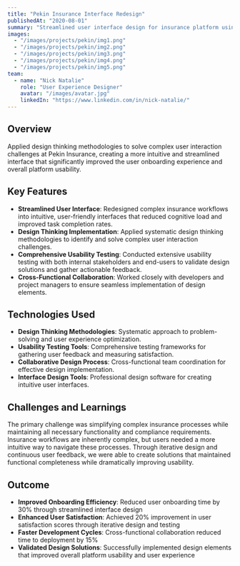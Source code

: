 ---
title: "Pekin Insurance Interface Redesign"
publishedAt: "2020-08-01"
summary: "Streamlined user interface design for insurance platform using design thinking methodologies, reducing onboarding time by 30% and improving user satisfaction through collaborative cross-functional development."
images:
  - "/images/projects/pekin/img1.png"
  - "/images/projects/pekin/img2.png"
  - "/images/projects/pekin/img3.png"
  - "/images/projects/pekin/img4.png"
  - "/images/projects/pekin/img5.png"
team:
  - name: "Nick Natalie"
    role: "User Experience Designer"
    avatar: "/images/avatar.jpg"
    linkedIn: "https://www.linkedin.com/in/nick-natalie/"
---

## Overview

Applied design thinking methodologies to solve complex user interaction challenges at Pekin Insurance, creating a more intuitive and streamlined interface that significantly improved the user onboarding experience and overall platform usability.

## Key Features

- **Streamlined User Interface**: Redesigned complex insurance workflows into intuitive, user-friendly interfaces that reduced cognitive load and improved task completion rates.
- **Design Thinking Implementation**: Applied systematic design thinking methodologies to identify and solve complex user interaction challenges.
- **Comprehensive Usability Testing**: Conducted extensive usability testing with both internal stakeholders and end-users to validate design solutions and gather actionable feedback.
- **Cross-Functional Collaboration**: Worked closely with developers and project managers to ensure seamless implementation of design elements.

## Technologies Used

- **Design Thinking Methodologies**: Systematic approach to problem-solving and user experience optimization.
- **Usability Testing Tools**: Comprehensive testing frameworks for gathering user feedback and measuring satisfaction.
- **Collaborative Design Process**: Cross-functional team coordination for effective design implementation.
- **Interface Design Tools**: Professional design software for creating intuitive user interfaces.

## Challenges and Learnings

The primary challenge was simplifying complex insurance processes while maintaining all necessary functionality and compliance requirements. Insurance workflows are inherently complex, but users needed a more intuitive way to navigate these processes. Through iterative design and continuous user feedback, we were able to create solutions that maintained functional completeness while dramatically improving usability.

## Outcome

- **Improved Onboarding Efficiency**: Reduced user onboarding time by 30% through streamlined interface design
- **Enhanced User Satisfaction**: Achieved 20% improvement in user satisfaction scores through iterative design and testing
- **Faster Development Cycles**: Cross-functional collaboration reduced time to deployment by 15%
- **Validated Design Solutions**: Successfully implemented design elements that improved overall platform usability and user experience